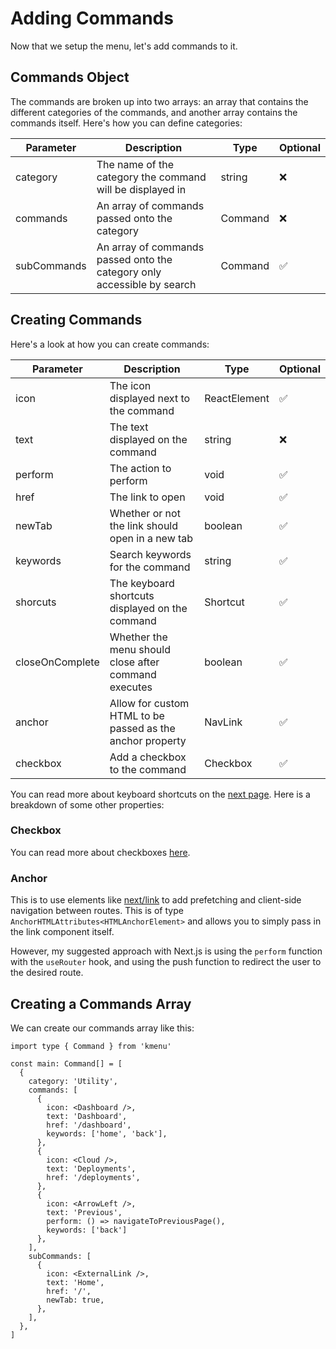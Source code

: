 
# Adding Commands

Now that we setup the menu, let's add commands to it.

## Commands Object

The commands are broken up into two arrays: an array that contains the different categories of the commands, and another array contains the commands itself. Here's how you can define categories:

| Parameter   | Description                                                             | Type    | Optional |
| ----------- | ----------------------------------------------------------------------- | ------- | -------- |
| category    | The name of the category the command will be displayed in               | string  | ❌       |
| commands    | An array of commands passed onto the category                           | Command | ❌       |
| subCommands | An array of commands passed onto the category only accessible by search | Command | ✅       |

## Creating Commands

Here's a look at how you can create commands:

| Parameter       | Description                                               | Type         | Optional |
| --------------- | --------------------------------------------------------- | ------------ | -------- |
| icon            | The icon displayed next to the command                    | ReactElement | ✅       |
| text            | The text displayed on the command                         | string       | ❌       |
| perform         | The action to perform                                     | void         | ✅       |
| href            | The link to open                                          | void         | ✅       |
| newTab          | Whether or not the link should open in a new tab          | boolean      | ✅       |
| keywords        | Search keywords for the command                           | string       | ✅       |
| shorcuts        | The keyboard shortcuts displayed on the command           | Shortcut     | ✅       |
| closeOnComplete | Whether the menu should close after command executes      | boolean      | ✅       |
| anchor          | Allow for custom HTML to be passed as the anchor property | NavLink      | ✅       |
| checkbox        | Add a checkbox to the command                             | Checkbox     | ✅       |

You can read more about keyboard shortcuts on the [next page](/docs/commands/keyboard-shortcuts). Here is a breakdown of some other properties:

### Checkbox

You can read more about checkboxes [here](/docs/features/checkboxes).

### Anchor

This is to use elements like [next/link](https://nextjs.org/docs/pages/api-reference/components/link) to add prefetching and client-side navigation between routes. This is of type `AnchorHTMLAttributes<HTMLAnchorElement>` and allows you to simply pass in the link component itself.

However, my suggested approach with Next.js is using the `perform` function with the `useRouter` hook, and using the push function to redirect the user to the desired route.

## Creating a Commands Array

We can create our commands array like this:

```tsx:CommandMenu.tsx
import type { Command } from 'kmenu'

const main: Command[] = [
  {
    category: 'Utility',
    commands: [
      {
        icon: <Dashboard />,
        text: 'Dashboard',
        href: '/dashboard',
        keywords: ['home', 'back'],
      },
      {
        icon: <Cloud />,
        text: 'Deployments',
        href: '/deployments',
      },
      {
        icon: <ArrowLeft />,
        text: 'Previous',
        perform: () => navigateToPreviousPage(),
        keywords: ['back']
      },
    ],
    subCommands: [
      {
        icon: <ExternalLink />,
        text: 'Home',
        href: '/',
        newTab: true,
      },
    ],
  },
]
```
